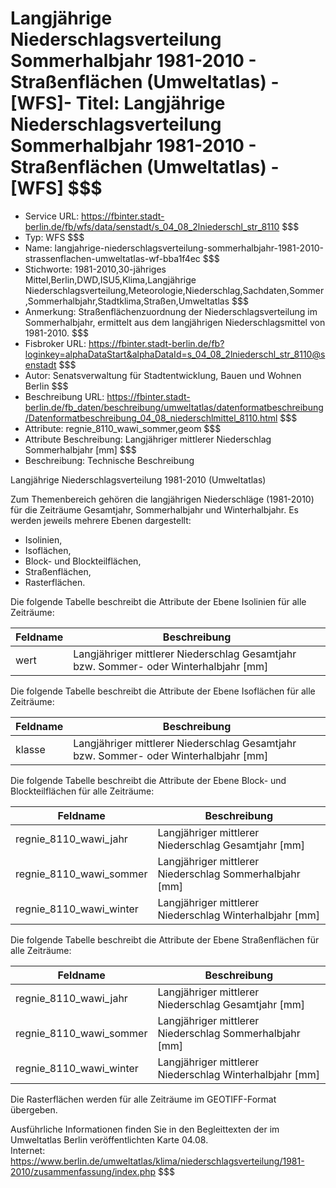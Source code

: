 # Langjährige Niederschlagsverteilung Sommerhalbjahr 1981-2010 - Straßenflächen (Umweltatlas) - [WFS]- Titel: Langjährige Niederschlagsverteilung Sommerhalbjahr 1981-2010 - Straßenflächen (Umweltatlas) - [WFS] $$$
- Service URL: https://fbinter.stadt-berlin.de/fb/wfs/data/senstadt/s_04_08_2lniederschl_str_8110 $$$
- Typ: WFS $$$
- Name: langjahrige-niederschlagsverteilung-sommerhalbjahr-1981-2010-strassenflachen-umweltatlas-wf-bba1f4ec $$$
- Stichworte: 1981-2010,30-jähriges Mittel,Berlin,DWD,ISU5,Klima,Langjährige Niederschlagsverteilung,Meteorologie,Niederschlag,Sachdaten,Sommer,Sommerhalbjahr,Stadtklima,Straßen,Umweltatlas $$$
- Anmerkung: Straßenflächenzuordnung der Niederschlagsverteilung im Sommerhalbjahr, ermittelt aus dem langjährigen Niederschlagsmittel von 1981-2010. $$$
- Fisbroker URL: https://fbinter.stadt-berlin.de/fb?loginkey=alphaDataStart&alphaDataId=s_04_08_2lniederschl_str_8110@senstadt $$$
- Autor: Senatsverwaltung für Stadtentwicklung, Bauen und Wohnen Berlin $$$
- Beschreibung URL: https://fbinter.stadt-berlin.de/fb_daten/beschreibung/umweltatlas/datenformatbeschreibung/Datenformatbeschreibung_04_08_niederschlmittel_8110.html $$$
- Attribute: regnie_8110_wawi_sommer,geom $$$
- Attribute Beschreibung: Langjähriger mittlerer Niederschlag Sommerhalbjahr [mm] $$$
- Beschreibung: Technische Beschreibung 

Langjährige Niederschlagsverteilung 1981-2010 (Umweltatlas)

Zum Themenbereich gehören die langjährigen Niederschläge (1981-2010) für die Zeiträume Gesamtjahr, Sommerhalbjahr und Winterhalbjahr. Es werden jeweils mehrere Ebenen dargestellt:

* Isolinien,
* Isoflächen,
* Block- und Blockteilflächen,
* Straßenflächen,
* Rasterflächen.

Die folgende Tabelle beschreibt die Attribute der Ebene Isolinien für alle Zeiträume:

| **Feldname** | **Beschreibung**                                                                       |
| ------------ | -------------------------------------------------------------------------------------- |
| wert         | Langjähriger mittlerer Niederschlag Gesamtjahr bzw. Sommer- oder Winterhalbjahr \[mm\] |

Die folgende Tabelle beschreibt die Attribute der Ebene Isoflächen für alle Zeiträume:

| **Feldname** | **Beschreibung**                                                                       |
| ------------ | -------------------------------------------------------------------------------------- |
| klasse       | Langjähriger mittlerer Niederschlag Gesamtjahr bzw. Sommer- oder Winterhalbjahr \[mm\] |

Die folgende Tabelle beschreibt die Attribute der Ebene Block- und Blockteilflächen für alle Zeiträume:

| **Feldname**               | **Beschreibung**                                          |
| -------------------------- | --------------------------------------------------------- |
| regnie\_8110\_wawi\_jahr   | Langjähriger mittlerer Niederschlag Gesamtjahr \[mm\]     |
| regnie\_8110\_wawi\_sommer | Langjähriger mittlerer Niederschlag Sommerhalbjahr \[mm\] |
| regnie\_8110\_wawi\_winter | Langjähriger mittlerer Niederschlag Winterhalbjahr \[mm\] |

Die folgende Tabelle beschreibt die Attribute der Ebene Straßenflächen für alle Zeiträume:

| **Feldname**               | **Beschreibung**                                          |
| -------------------------- | --------------------------------------------------------- |
| regnie\_8110\_wawi\_jahr   | Langjähriger mittlerer Niederschlag Gesamtjahr \[mm\]     |
| regnie\_8110\_wawi\_sommer | Langjähriger mittlerer Niederschlag Sommerhalbjahr \[mm\] |
| regnie\_8110\_wawi\_winter | Langjähriger mittlerer Niederschlag Winterhalbjahr \[mm\] |

Die Rasterflächen werden für alle Zeiträume im GEOTIFF-Format übergeben.

Ausführliche Informationen finden Sie in den Begleittexten der im Umweltatlas Berlin veröffentlichten Karte 04.08.  
Internet: https://www.berlin.de/umweltatlas/klima/niederschlagsverteilung/1981-2010/zusammenfassung/index.php $$$
